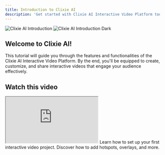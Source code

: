 ```yaml
---
title: Introduction to Clixie AI
description: 'Get started with Clixie AI Interactive Video Platform today'
---
```


<img
  className="block dark:hidden"
  src="/images/clixie-intro-light.svg"
  alt="Clixie AI Introduction"
/>
<img
  className="hidden dark:block"
  src="/images/clixie-intro-dark.svg"
  alt="Clixie AI Introduction Dark"
/>

## Welcome to Clixie AI!

This tutorial will guide you through the features and functionalities of the Clixie AI Interactive Video Platform. By the end, you'll be equipped to create, customize, and share interactive videos that engage your audience effectively.

## Watch this video

<iframe src="https://www.youtube.com/embed/4KzFe50RQkQ"> </iframe>



<CardGroup cols={2}>
  <Card
    title="Get Started"
    icon="pen-to-square"
    href="/getting-started"
  >
    Learn how to set up your first interactive video project.
  </Card>
  <Card
    title="Explore Interactive Features"
    icon="video"
    href="/interactive-elements-guide"
  >
    Discover how to add hotspots, overlays, and more.
  </Card>
</CardGroup>
